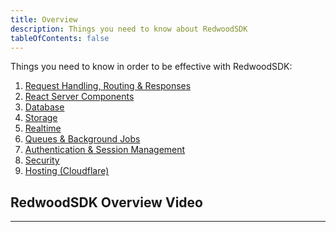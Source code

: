 ```yaml
---
title: Overview
description: Things you need to know about RedwoodSDK
tableOfContents: false
---
```



Things you need to know in order to be effective with RedwoodSDK:

1. [Request Handling, Routing & Responses](/core/routing)
1. [React Server Components](/core/react-server-components)
1. [Database](/core/database)
1. [Storage](/core/storage)
1. [Realtime](/core/realtime)
1. [Queues & Background Jobs](/core/queues)
1. [Authentication & Session Management](/core/authentication)
1. [Security](/core/security)
1. [Hosting (Cloudflare)](/core/hosting)

## RedwoodSDK Overview Video
---
<YouTube id="omKvO9KoPLs" />
